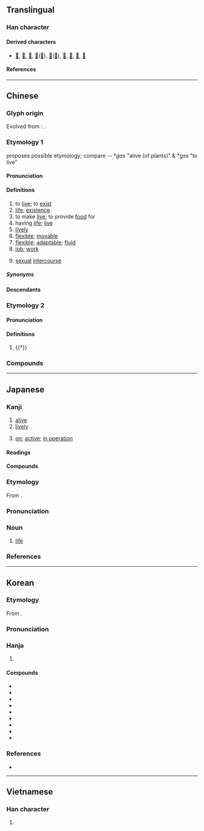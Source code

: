 {{also|话|㓉}}
{{character info}}
==Translingual==
{{stroke order|strokes=9}}

===Han character===
{{Han char|rn=85|rad=水|as=06|sn=9|four=32164|canj=EHJR|ids=⿰氵舌}}

====Derived characters====
* [[𭉉]], [[𭡭]], [[𨨱]], [[𤁪]]([[𬈾]]), [[闊]]([[阔]]), [[萿]], [[𡎒]], [[𡞠]], [[𭝴]]

====References====
{{Han ref|kx=0622.180|dkj=17423|dj=1018.160|hdz=31609.020|uh=6D3B}}

----

==Chinese==
{{zh-forms|alt=㓉,𣿛,𣴠,𦕾,𣸅,𣽅}}

===Glyph origin===
{{Han etym}}
Evolved from {{och-l|𣴠}}: {{Han compound|水|alt1=氵|t1=water|𠯑|c1=s|c2=p|ls=psc}}.

===Etymology 1===
{{zh-ref|Schuessler (2007)}} proposes possible {{der|zh|aav}} etymology; compare {{w|Wa language|Wa}}-{{w|Lawa language|Lawa}}-{{w|Blang language|Bulang}} *''gɑs'' "alive (of plants)" & {{w|Aslian languages|Aslian}} *''gɔs'' "to live"

====Pronunciation====
{{zh-pron
|m=huó
|m-s=ho2
|dg=хуә1
|c=wut6
|c-t=vot5
|g=uot7
|h=pfs=fa̍t;gd=fad6
|j=huah5
|mb=huă
|md=uăk
|mn=ml,jj,tw:oa̍h/hoa̍t
|mn_note=oa̍h - vernacular, hoa̍t - literary
|mn-t=uah8
|w=5hhueq
|x=ho6
|mc=2
|oc=1,2
|cat=v,n,a,adv
}}

====Definitions====
{{zh-hanzi}}

# to [[live]]; to [[exist]]
# [[life]]; [[existence]]
# to make [[live]]; to provide [[food]] for
# having [[life]]; [[live]]
# [[lively]]
# [[flexible]]; [[movable]]
# [[flexible]]; [[adaptable]]; [[fluid]]
# [[job]]; [[work]]
# {{lb|zh|informal}} [[sexual]] [[intercourse]]
#: {{zh-x|器 大 活兒{r} 好|the "tool" (penis) is big, [his] '''sex''' is good}}

=====Synonyms=====
{{zh-dial}}

====Descendants====
{{CJKV||かつ||}}

===Etymology 2===

====Pronunciation====
{{zh-pron
|m=guō,kuò,1nb=standard in Mainland,2nb=standard in Taiwan
|c=kut3
|h=pfs=
|md=
|mn=
|w=
|dial=n
|mc=1
|oc=n,1
|cat=n
}}

====Definitions====
{{zh-hanzi}}

# {{†}} {{zh-only|活活|guōguō}}

===Compounds===
{{zh-der|七死八活|上活|不快活|不死不活|不知死活|不管死活|不顧死活|乞活|永活|休閒活動|你死我活|借茶活捉|做活|做生活|偷活|偷生苟活|全活|出活|力氣活|半死不活|半死半活|吃生活|四清六活|圓活|地質活動|夜活|天真活潑|存活|存活率|守活寡|家活|尋死覓活|工業活動|巴家做活|幹家做活|幹活|康樂活動|強死強活|復活|復活節|心活|心活面軟|忙活|快活|快活三|快活林|性生活|成活|戶外活動|扛活|扛長活|拿手絕活|搞活|攛趕子活|攬活兒|放死放活|救活|敗部復活|文娛活動|新生活|木活字|歹生活|死中求活|死去活來|死告活央|死拉活拽|死模活漾|死活|死纏活纏|死聲活氣|死說活說|死追活追|水上活動|水活性|沒死活|泥活字|活人妻|活似真的|活佛|活便|活信|活像|活儲|活兒|活分|活剝生吞|活劇|活力|活動|活動中心|活動分子|活動卡通|活動房屋|活動目標|活動看板|活化|活化石|活化能|活化部位|活受罪|活口|活口米|活句|活命|活喇喇|活地獄|活埋|活埋人|活報劇|活塞|活太歲|活契|活套|活套頭|活字|活字典|活字本|活字版|活存|活學活用|活守寡|活寡|活寶|活寶貝|活局子|活廠經營|活性|活性疫苗|活性碳|活性菌|活扣兒|活捉|活捉王魁|活撮|活支|活支剌|活教材|活斷層|活會|活期|活期存款|活期放款|活棋|活機|活死人|活水|活水源流|活法|活泛|活活|活活潑潑|活淘氣|活潑|活火|活火山|活現|活瓣|活生生|活用|活神仙|活神活現|活結|活絡|活脫|活腳|活色生香|活菩薩|活著/活着|活落圈|活血|活血化瘀|活襯|活見鬼|活觀音|活計|活話|活該|活變|活路|活蹦亂跳|活躍|活達|活錢|活門|活門兒|活閃婆|活閻王|活靈活現|活靶子|活頁|活頁夾|活頁紙|活頁裝訂|活頭兒|活饑荒|活龍活現|濟公活佛|燒活|營活|物質生活|特賣活動|獨門絕活|生吞活剝|生擒活拿|生擒活捉|生活|生活品質|生活圈|生活型態|生活態度|生活教育|生活方式|生活水準|生活照|生活空間|生活習慣|生活費|生活資訊|生活輔導|生活領域|生龍活虎|社會活動|神氣活現|粗活|精神生活|細活|絕活|經濟活動|網上活動|繡活|羌活|耍活寶|耳軟心活|肺活量|自強活動|舒筋活血|花活|苟活|苦活兒|草間求活|莊稼活兒|藏活|藝文活動|要死要活|覓死尋活|討生活|課外活動|賣文為活|趕活兒|軟活|輕活|辭活|農活|過活|遛活|重活|銅活|鐵活|雙活|零活|靈活|風流快活|養家活口|養活|鮮活|活氣|活龍坪|生活條件|活欲:oa̍h-beh;Min Nan}}

{{zh-cat|Beginning|Intermediate}}

----

==Japanese==

===Kanji===
{{ja-kanji|grade=2|rs=水06}}

# [[alive]]
# [[lively]]
# {{label|ja|of a|machine|or|device}} [[on]]; [[active]]; [[in operation]]

====Readings====
{{ja-readings
|goon=がち
|kanon=かつ<くわつ
|kun=い-きる,い-かす,い-ける,よみが-える
}}
{{attention|ja|historical form of goon reading (probably gwachi)}}

====Compounds====
{{col3|ja
|{{ja-r|活%火|かっ%か}}
|{{ja-r|活%花|いけ%ばな}}
|{{ja-r|活%気|かっ%き}}
|{{ja-r|活%況|かっ%きょう}}
|{{ja-r|活%計|かっ%けい}}
|{{ja-r|活%殺%自%在|かっ%さつ%じ%ざい}}
|{{ja-r|活%字|かつ%じ}}
|{{ja-r|活%人%剣|かつ%じん%けん}}
|{{ja-r|活%水|かっ%すい}}
|{{ja-r|活%塞|かっ%そく|[[piston]]}}
|{{ja-r|活%動|かつ%どう}}
|{{ja-r|活%発|かっ%ぱつ}}
|{{ja-r|活%版|かっ%ぱん}}
|{{ja-r|活%仏|かつ%ぶつ}}
|{{ja-r|活%物|かつ%ぶつ}}
|{{ja-r|活%用|かつ%よう}}
|{{ja-r|活%力|かつ%りょく}}
|{{ja-r|活%路|かつ%ろ}}
|{{ja-r|活%火%山|かっ%か%ざん}}
|{{ja-r|生%活|せい%かつ}}
|{{ja-r|復%活|ふっ%かつ}}
|{{ja-r|復%活%祭|ふっ%かつ%さい}}
|sort=0
}}

===Etymology===
{{ja-kanjitab|かつ|yomi=kanon}}
From {{bor|ja|ltc|-|sort=かつ}} {{m|zh|活|tr=hwat||to live}}.

===Pronunciation===
{{ja-pron|yomi=kanon|かつ|acc=1|acc_ref=DJR,NHK}}

===Noun===
{{ja-noun|かつ|hhira=くわつ}}

# [[life]]

===References===
<references/>

----

==Korean==

===Etymology===
From {{der|ko|ltc|-}} {{ltc-l|活|id=2}}.
{{hanja-ety
|dk={{okm-l|ᅘᅪᇙ〮|hhwálq|link=no}}
|m3={{okm-l|활|hwal}}
|m3h={{okm-l|[[사다|사ᄅᆞᆯ]]|salol}}
}}

===Pronunciation===
{{ko-hanja-pron|활}}

===Hanja===
{{ko-hanja-search}}
{{ko-hanja|살다|살|활}}

# {{hanja form of|활|[[activity]]|affix}}

====Compounds====
{{der-top3|Compounds}}
* {{ko-l|생활|生活}}
* {{ko-l|활기|活氣}}
* {{ko-l|활동|活動}}
* {{ko-l|활력|活力}}
* {{ko-l|활발|活潑}}
* {{ko-l|활성|活性}}
* {{ko-l|활약|活躍}}
* {{ko-l|활인|活人}}
* {{ko-l|활자|活字}}
{{der-bottom}}

===References===
* {{R:hanjadoc|5951}}

----

==Vietnamese==

===Han character===
{{vi-readings|rs=水06|reading=[[hoạt]], [[oặt]], [[oạc]]}}

# {{rfdef|vi|sort=水06}}